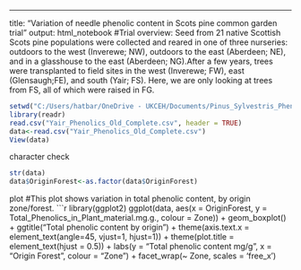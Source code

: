 ---
title: "Variation of needle phenolic content in Scots pine common garden trial"
output: html_notebook
#Trial overview: Seed from 21 native Scottish Scots pine populations were collected and reared in one of three nurseries: outdoors to the west (Inverewe; NW), outdoors to the east (Aberdeen; NE), and in a glasshouse to the east (Aberdeen; NG).After a few years, trees were transplanted to field sites in the west (Inverewe; FW), east (Glensaugh;FE), and south (Yair; FS). Here, we are only looking at trees from FS, all of which were raised in FG.

```{r}
setwd("C:/Users/hatbar/OneDrive - UKCEH/Documents/Pinus_Sylvestris_Phenolics/Pinus_Sylvestris_Phenolics")
library(readr)
read.csv("Yair_Phenolics_Old_Complete.csv", header = TRUE)
data<-read.csv("Yair_Phenolics_Old_Complete.csv")
View(data)
```
character check
```{r include = FALSE}
str(data)
data$OriginForest<-as.factor(data$OriginForest)
```
plot
#This plot shows variation in total phenolic content, by origin zone/forest.
```{r}
library(ggplot2)
ggplot(data, aes(x = OriginForest, y = Total_Phenolics_in_Plant_material.mg.g., colour = Zone)) +
 geom_boxplot() + ggtitle("Total phenolic content by origin") +
 theme(axis.text.x = element_text(angle=45, vjust=1, hjust=1)) +
 theme(plot.title = element_text(hjust = 0.5)) +
 labs(y = "Total phenolic content mg/g", x = "Origin Forest", colour = "Zone") +
  facet_wrap(~ Zone, scales = 'free_x')
